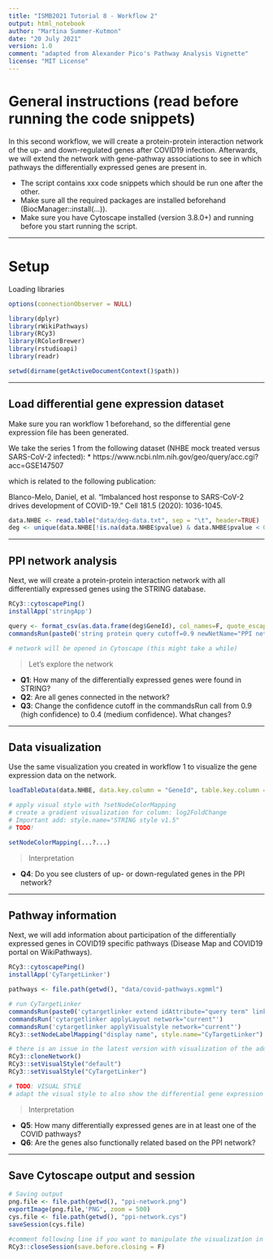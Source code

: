 ```yaml
---
title: "ISMB2021 Tutorial 8 - Workflow 2"
output: html_notebook
author: "Martina Summer-Kutmon"
date: "20 July 2021"
version: 1.0
comment: "adapted from Alexander Pico's Pathway Analysis Vignette"
license: "MIT License"
---
```


# General instructions (read before running the code snippets)
In this second workflow, we will create a protein-protein interaction network of the up- and down-regulated genes after COVID19 infection. Afterwards, we will extend the network with gene-pathway associations to see in which pathways the differentially expressed genes are present in.

* The script contains xxx code snippets which should be run one after the other. 
* Make sure all the required packages are installed beforehand (BiocManager::install(...)). 
* Make sure you have Cytoscape installed (version 3.8.0+) and running before you start running the script. 

*** 

# Setup

Loading libraries
```r
options(connectionObserver = NULL)

library(dplyr)
library(rWikiPathways)
library(RCy3)
library(RColorBrewer)
library(rstudioapi)
library(readr)
```

```r
setwd(dirname(getActiveDocumentContext()$path))
```

*** 

## Load differential gene expression dataset

Make sure you ran workflow 1 beforehand, so the differential gene expression file has been generated. 

We take the series 1 from the following dataset (NHBE mock treated versus SARS-CoV-2 infected): 
* https://www.ncbi.nlm.nih.gov/geo/query/acc.cgi?acc=GSE147507

which is related to the following publication:

Blanco-Melo, Daniel, et al. "Imbalanced host response to SARS-CoV-2 drives development of COVID-19." Cell 181.5 (2020): 1036-1045.

```r
data.NHBE <- read.table("data/deg-data.txt", sep = "\t", header=TRUE)
deg <- unique(data.NHBE[!is.na(data.NHBE$pvalue) & data.NHBE$pvalue < 0.05 & abs(data.NHBE$log2FoldChange) > 0.58,c(1,2)])
```

***

## PPI network analysis

Next, we will create a protein-protein interaction network with all differentially expressed genes using the STRING database. 

```r
RCy3::cytoscapePing()
installApp('stringApp') 

query <- format_csv(as.data.frame(deg$GeneId), col_names=F, quote_escape = "double", eol =",")
commandsRun(paste0('string protein query cutoff=0.9 newNetName="PPI network" query="',query,'" limit=0'))

# network will be opened in Cytoscape (this might take a while)
```

> Let's explore the network

- **Q1**: How many of the differentially expressed genes were found in STRING?
- **Q2**: Are all genes connected in the network? 
- **Q3**: Change the confidence cutoff in the commandsRun call from 0.9 (high confidence) to 0.4 (medium confidence). What changes? 

***

## Data visualization

Use the same visualization you created in workflow 1 to visualize the gene expression data on the network.

```r
loadTableData(data.NHBE, data.key.column = "GeneId", table.key.column = "query term")

# apply visual style with ?setNodeColorMapping
# create a gradient visualization for column: log2FoldChange
# Important add: style.name="STRING style v1.5"
# TODO!

setNodeColorMapping(...?...)
```

> Interpretation

- **Q4**: Do you see clusters of up- or down-regulated genes in the PPI network?

***

## Pathway information

Next, we will add information about participation of the differentially expressed genes in COVID19 specific pathways (Disease Map and COVID19 portal on WikiPathways).

```r
RCy3::cytoscapePing()
installApp('CyTargetLinker') 

pathways <- file.path(getwd(), "data/covid-pathways.xgmml")

# run CyTargetLinker
commandsRun(paste0('cytargetlinker extend idAttribute="query term" linkSetFiles="', pathways, '"'))
commandsRun('cytargetlinker applyLayout network="current"')
commandsRun('cytargetlinker applyVisualstyle network="current"')
RCy3::setNodeLabelMapping("display name", style.name="CyTargetLinker")

# there is an issue in the latest version with visualization of the added edges - the workaround below solves this for now
RCy3::cloneNetwork()
RCy3::setVisualStyle("default")
RCy3::setVisualStyle("CyTargetLinker")

# TODO: VISUAL STYLE
# adapt the visual style to also show the differential gene expression as the node fill color

```

> Interpretation

- **Q5**: How many differentially expressed genes are in at least one of the COVID pathways? 
- **Q6**: Are the genes also functionally related based on the PPI network?

***

## Save Cytoscape output and session

```r
# Saving output
png.file <- file.path(getwd(), "ppi-network.png")
exportImage(png.file,'PNG', zoom = 500)
cys.file <- file.path(getwd(), "ppi-network.cys")
saveSession(cys.file) 

#comment following line if you want to manipulate the visualization in Cytoscape
RCy3::closeSession(save.before.closing = F)
```